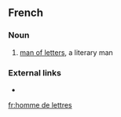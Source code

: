 ==French==

===Noun===
{{head|fr|noun|head=[[homme]] de [[lettre]]s}}

# [[man of letters]], a literary man

===External links===
* {{R:TLFi}}

[[fr:homme de lettres]]